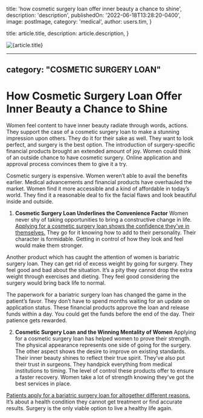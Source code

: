 
  title: 'how cosmetic surgery loan offer inner beauty a chance to shine',
  description: 'description',
  publishedOn: '2022-06-18T13:28:20-0400',
  image: postImage,
  category: 'medical',
  author: users.tim,
}

  title: article.title,
  description: article.description,
}


<Image src={postImage} alt={article.title} />

---
category: "COSMETIC SURGERY LOAN"
---

# How Cosmetic Surgery Loan Offer Inner Beauty a Chance to Shine

Women feel content to have inner beauty radiate through words, actions. They support the case of a cosmetic surgery loan to make a stunning impression upon others. They do it for their sake as well. They want to look perfect, and surgery is the best option. The introduction of surgery-specific financial products brought an extended amount of joy. Women could think of an outside chance to have cosmetic surgery. Online application and approval process convinces them to give it a try.

Cosmetic surgery is expensive. Women weren’t able to avail the benefits earlier. Medical advancements and financial products have overhauled the market. Women find it more accessible and a kind of affordable in today’s world. They find it a reasonable deal to fix the facial flaws and look beautiful inside and outside.

1.  **Cosmetic Surgery Loan Underlines the Convenience Factor**
    Women never shy of taking opportunities to bring a constructive change in life. [Applying for a cosmetic surgery loan shows the confidence they’ve in themselves.](https://totalifestylecredit.weebly.com/blog/cosmetic-surgery-loan-get-a-new-look-and-transform-your-life) They go for it knowing how to add to their personality. Their character is formidable. Getting in control of how they look and feel would make them stronger.

Another product which has caught the attention of women is bariatric surgery loan. They can get rid of excess weight by going for surgery. They feel good and bad about the situation. It’s a pity they cannot drop the extra weight through exercises and dieting. They feel good considering the surgery would bring back life to normal.

The paperwork for a bariatric surgery loan has changed the game in the patient’s favor. They don’t have to spend months waiting for an update on application status. These financial products approve the loan and release funds within a day. You could get the funds before the end of the day. Their patience gets rewarded.

2.  **Cosmetic Surgery Loan and the Winning Mentality of Women**
    Applying for a cosmetic surgery loan has helped women to prove their strength. The physical appearance represents one side of going for the surgery. The other aspect shows the desire to improve on existing standards. Their inner beauty shines to reflect their true spirit. They’ve also put their trust in surgeons. They handpick everything from medical institutions to timing. The level of control these products offer to ensure a faster recovery. Women take a lot of strength knowing they’ve got the best services in place.

[Patients apply for a bariatric surgery loan for altogether different reasons.](https://medical.tlc.com.au/bariatric-surgery/) It’s about a health condition they cannot get treatment or find accurate results. Surgery is the only viable option to live a healthy life again.
